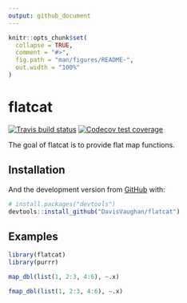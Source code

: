 ```yaml
---
output: github_document
---
```


<!-- README.md is generated from README.Rmd. Please edit that file -->

```r
knitr::opts_chunk$set(
  collapse = TRUE,
  comment = "#>",
  fig.path = "man/figures/README-",
  out.width = "100%"
)
```

# flatcat

<!-- badges: start -->
[![Travis build status](https://travis-ci.org/DavisVaughan/flatcat.svg?branch=master)](https://travis-ci.org/DavisVaughan/flatcat)
[![Codecov test coverage](https://codecov.io/gh/DavisVaughan/flatcat/branch/master/graph/badge.svg)](https://codecov.io/gh/DavisVaughan/flatcat?branch=master)
<!-- badges: end -->

The goal of flatcat is to provide flat map functions.

## Installation

And the development version from [GitHub](https://github.com/) with:

``` r
# install.packages("devtools")
devtools::install_github("DavisVaughan/flatcat")
```

## Examples

```r
library(flatcat)
library(purrr)

map_dbl(list(1, 2:3, 4:6), ~.x)

fmap_dbl(list(1, 2:3, 4:6), ~.x)
```

